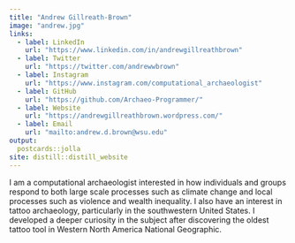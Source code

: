 ```yaml
---
title: "Andrew Gillreath-Brown"
image: "andrew.jpg"
links:
  - label: LinkedIn
    url: "https://www.linkedin.com/in/andrewgillreathbrown"
  - label: Twitter
    url: "https://twitter.com/andrewwbrown"
  - label: Instagram
    url: "https://www.instagram.com/computational_archaeologist"
  - label: GitHub
    url: "https://github.com/Archaeo-Programmer/"
  - label: Website
    url: "https://andrewgillreathbrown.wordpress.com/"
  - label: Email
    url: "mailto:andrew.d.brown@wsu.edu"
output:
  postcards::jolla
site: distill::distill_website
---
```

 
I am a computational archaeologist interested in how individuals and groups respond to both large scale processes such as climate change and local processes such as violence and wealth inequality. I also have an interest in tattoo archaeology, particularly in the southwestern United States. I developed a deeper curiosity in the subject after discovering the oldest tattoo tool in Western North America National Geographic. 
